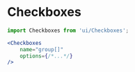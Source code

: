 
<Meta
	title="Form/Checkboxes"
	component={Checkboxes}
/>

# Checkboxes

```jsx
import Checkboxes from 'ui/Checkboxes';

<Checkboxes
	name="group[]"
	options={/*...*/}
/>
```

<Canvas>
	<Story name="Checkboxes">
		<Checkboxes
			name="boxes[]"
			options={[
				{ value: 1, label: 'Option 1' },
				{ value: 2, label: 'Option 2' },
				{ value: 3, label: 'Option 3' },
			]}
		/>
	</Story>
</Canvas>

<ArgsTable of={Checkboxes} />
